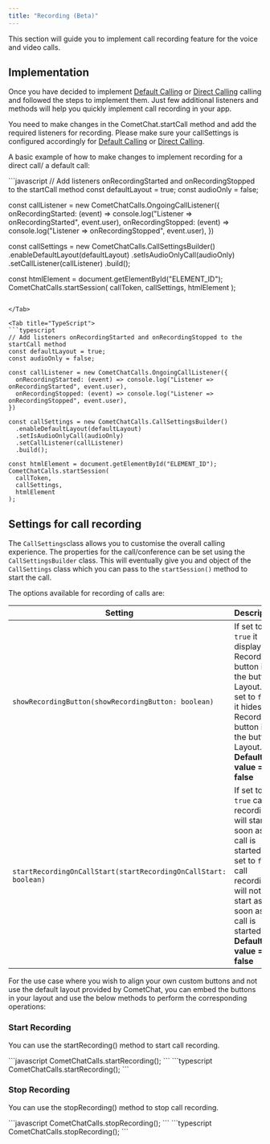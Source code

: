 ```yaml
---
title: "Recording (Beta)"
---
```




This section will guide you to implement call recording feature for the voice and video calls.

## Implementation

Once you have decided to implement [Default Calling](/docs/sdk/javascript/3.0/calling-default-calling) or [Direct Calling](/docs/sdk/javascript/3.0/calling-direct-calling) calling and followed the steps to implement them. Just few additional listeners and methods will help you quickly implement call recording in your app.

You need to make changes in the CometChat.startCall method and add the required listeners for recording. Please make sure your callSettings is configured accordingly for [Default Calling](/docs/sdk/javascript/3.0/calling-default-calling) or [Direct Calling](/docs/sdk/javascript/3.0/calling-direct-calling).

A basic example of how to make changes to implement recording for a direct call/ a default call:

<Tabs>
<Tab title="JavaScript">
```javascript
// Add listeners onRecordingStarted and onRecordingStopped to the startCall method
const defaultLayout = true;
const audioOnly = false;

const callListener = new CometChatCalls.OngoingCallListener({
  onRecordingStarted: (event) => console.log("Listener => onRecordingStarted", event.user),
  onRecordingStopped: (event) => console.log("Listener => onRecordingStopped", event.user),
})

const callSettings = new CometChatCalls.CallSettingsBuilder()
  .enableDefaultLayout(defaultLayout)
  .setIsAudioOnlyCall(audioOnly)
  .setCallListener(callListener)
  .build();

const htmlElement = document.getElementById("ELEMENT_ID");
CometChatCalls.startSession(
  callToken,
  callSettings,
  htmlElement
);
```

</Tab>

<Tab title="TypeScript">
```typescript
// Add listeners onRecordingStarted and onRecordingStopped to the startCall method
const defaultLayout = true;
const audioOnly = false;

const callListener = new CometChatCalls.OngoingCallListener({
  onRecordingStarted: (event) => console.log("Listener => onRecordingStarted", event.user),
  onRecordingStopped: (event) => console.log("Listener => onRecordingStopped", event.user),
})

const callSettings = new CometChatCalls.CallSettingsBuilder()
  .enableDefaultLayout(defaultLayout)
  .setIsAudioOnlyCall(audioOnly)
  .setCallListener(callListener)
  .build();

const htmlElement = document.getElementById("ELEMENT_ID");
CometChatCalls.startSession(
  callToken,
  callSettings,
  htmlElement
);
```

</Tab>

</Tabs>

## Settings for call recording

The `CallSettings`class allows you to customise the overall calling experience. The properties for the call/conference can be set using the `CallSettingsBuilder` class. This will eventually give you and object of the `CallSettings` class which you can pass to the `startSession()` method to start the call.

The options available for recording of calls are:

| Setting                                                         | Description                                                                                                                                                                          |
| --------------------------------------------------------------- | ------------------------------------------------------------------------------------------------------------------------------------------------------------------------------------ |
| `showRecordingButton(showRecordingButton: boolean)`             | If set to `true` it displays the Recording button in the button Layout. if set to `false` it hides the Recording button in the button Layout. **Default value = false**              |
| `startRecordingOnCallStart(startRecordingOnCallStart: boolean)` | If set to `true` call recording will start as soon as the call is started. if set to `false` call recording will not start as soon as the call is started. **Default value = false** |

For the use case where you wish to align your own custom buttons and not use the default layout provided by CometChat, you can embed the buttons in your layout and use the below methods to perform the corresponding operations:

### Start Recording

You can use the startRecording() method to start call recording.

<Tabs>
<Tab title="Start Recording">
```javascript
CometChatCalls.startRecording();
```

</Tab>

<Tab title="TypeScript">
```typescript
CometChatCalls.startRecording();
```

</Tab>

</Tabs>

### Stop Recording

You can use the stopRecording() method to stop call recording.

<Tabs>
<Tab title="Stop Recording">
```javascript
CometChatCalls.stopRecording();
```

</Tab>

<Tab title="TypeScript">
```typescript
CometChatCalls.stopRecording();
```

</Tab>

</Tabs>
